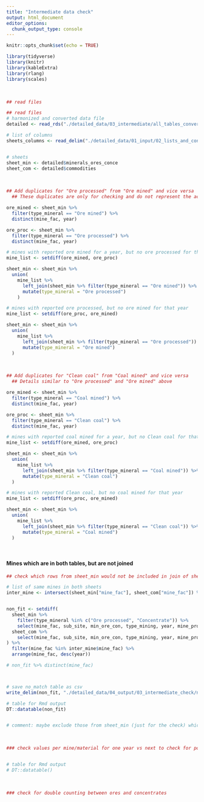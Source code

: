 ```yaml
---
title: "Intermediate data check"
output: html_document
editor_options: 
  chunk_output_type: console
---
```


```r
knitr::opts_chunk$set(echo = TRUE)

library(tidyverse)
library(knitr)
library(kableExtra)
library(rlang)
library(scales)
```

<br> 

```r

## read files

## read files
# harmonized and converted data file
detailed <- read_rds("./detailed_data/03_intermediate/all_tables_converted.rds")

# list of columns
sheets_columns <- read_delim("./detailed_data/01_input/02_lists_and_concordance_tables/sheets_columns.csv", delim = ";")


# sheets
sheet_min <- detailed$minerals_ores_conce
sheet_com <- detailed$commodities

```

<br> 

```r
## Add duplicates for "Ore processed" from "Ore mined" and vice versa
  ## These duplicates are only for checking and do not represent the actual duplicates introduced later after aggregation (the main reason being that without prior aggregation the duplicates might potentially create false values, especially due to different sub-sites, different mining types, and different ores) -> However, for this purpose here, it seems appropriate to include it prior aggregation as proxy values without differentiating by sub_site/type_mining/type_mineral, but only mine_fac and year.

ore_mined <- sheet_min %>%
  filter(type_mineral == "Ore mined") %>%
  distinct(mine_fac, year)

ore_proc <- sheet_min %>%
  filter(type_mineral == "Ore processed") %>%
  distinct(mine_fac, year)

# mines with reported ore mined for a year, but no ore processed for that year
mine_list <- setdiff(ore_mined, ore_proc)

sheet_min <- sheet_min %>% 
  union(
    mine_list %>%
      left_join(sheet_min %>% filter(type_mineral == "Ore mined")) %>%
      mutate(type_mineral = "Ore processed")
    )

# mines with reported ore processed, but no ore mined for that year
mine_list <- setdiff(ore_proc, ore_mined)

sheet_min <- sheet_min %>% 
  union(
    mine_list %>%
      left_join(sheet_min %>% filter(type_mineral == "Ore processed")) %>%
      mutate(type_mineral = "Ore mined")
  )

```

<br> 

```r
## Add duplicates for "Clean coal" from "Coal mined" and vice versa
  ## Details similar to "Ore processed" and "Ore mined" above

ore_mined <- sheet_min %>%
  filter(type_mineral == "Coal mined") %>%
  distinct(mine_fac, year)

ore_proc <- sheet_min %>%
  filter(type_mineral == "Clean coal") %>%
  distinct(mine_fac, year)

# mines with reported coal mined for a year, but no Clean coal for that year
mine_list <- setdiff(ore_mined, ore_proc)

sheet_min <- sheet_min %>% 
  union(
    mine_list %>%
      left_join(sheet_min %>% filter(type_mineral == "Coal mined")) %>%
      mutate(type_mineral = "Clean coal")
  )

# mines with reported Clean coal, but no coal mined for that year
mine_list <- setdiff(ore_proc, ore_mined)

sheet_min <- sheet_min %>% 
  union(
    mine_list %>%
      left_join(sheet_min %>% filter(type_mineral == "Clean coal")) %>%
      mutate(type_mineral = "Coal mined")
  )

```

<br> 

#### Mines which are in both tables, but are not joined

```r
## check which rows from sheet_min would not be included in join of sheet_com, because variables don't fit

# list of same mines in both sheets
inter_mine <- intersect(sheet_min["mine_fac"], sheet_com["mine_fac"]) %>% distinct(mine_fac)


non_fit <- setdiff(
  sheet_min %>%
    filter(type_mineral %in% c("Ore processed", "Concentrate")) %>%
    select(mine_fac, sub_site, min_ore_con, type_mining, year, mine_processing),
  sheet_com %>%
    select(mine_fac, sub_site, min_ore_con, type_mining, year, mine_processing)
) %>%
  filter(mine_fac %in% inter_mine$mine_fac) %>%
  arrange(mine_fac, desc(year))

# non_fit %>% distinct(mine_fac)



# save no_match table as csv
write_delim(non_fit, "./detailed_data/04_output/03_intermediate_check/non_fit.csv", delim = ";")

# table for Rmd output
DT::datatable(non_fit)  


# comment: maybe exclude those from sheet_min (just for the check) which are not Oxide ores and at the same time have also a concentrate production reported (e.g. sulphide ore resulting in concentrate) ??? because then content is likely provided for concentrate already


```

<br> 

```r

### check values per mine/material for one year vs next to check for potential typos, i.e. outliers in time series


# table for Rmd output
# DT::datatable()  

```

<br> 

```r

### check for double counting between ores and concentrates


```

<br> 

```r



```

<br> 

```r

```

